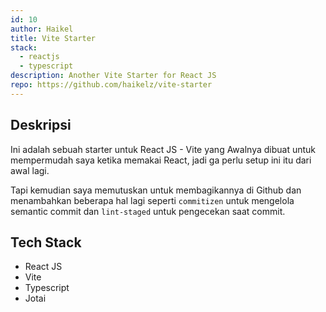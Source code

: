 ```yaml
---
id: 10
author: Haikel
title: Vite Starter
stack:
  - reactjs
  - typescript
description: Another Vite Starter for React JS
repo: https://github.com/haikelz/vite-starter
---
```


<LazyLoadImage
  src="works/vite-starter.png?ik-sdk-version=javascript-1.4.3&updatedAt=1673863931244"
  alt="Vite Starter"
/>

## Deskripsi

Ini adalah sebuah starter untuk React JS - Vite yang Awalnya dibuat untuk mempermudah saya ketika memakai React, jadi ga perlu setup ini itu dari awal lagi.

Tapi kemudian saya memutuskan untuk membagikannya di Github dan menambahkan beberapa hal lagi seperti `commitizen` untuk mengelola semantic commit dan `lint-staged` untuk pengecekan saat commit.

## Tech Stack

- React JS
- Vite
- Typescript
- Jotai
